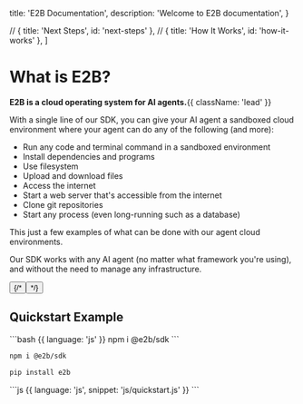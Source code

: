 
  title: 'E2B Documentation',
  description:
    'Welcome to E2B documentation',
}

  // { title: 'Next Steps', id: 'next-steps' },
  // { title: 'How It Works', id: 'how-it-works' },
]

<HeroPattern />

# What is E2B?

**E2B is a cloud operating system for AI agents.**{{ className: 'lead' }}

With a single line of our SDK, you can give your AI agent a sandboxed cloud environment where your agent can do any of the following (and more):
- Run any code and terminal command in a sandboxed environment
- Install dependencies and programs
- Use filesystem
- Upload and download files
- Access the internet
- Start a web server that's accessible from the internet
- Clone git repositories
- Start any process (even long-running such as a database)

This just a few examples of what can be done with our agent cloud environments.

Our SDK works with any AI agent (no matter what framework you're using), and without the need to manage any infrastructure.

<div className="not-prose mb-16 mt-6 flex gap-3">
  <Button href="/getting-started/installation" arrow="right" children="Getting Started" />
  {/* <Button href="/examples/overview" variant="outline" children="Explore Examples" /> */}
</div>

## Quickstart Example
<CodeGroup>
```bash {{ language: 'js' }}
npm i @e2b/sdk
```

```bash {{ language: 'ts' }}
npm i @e2b/sdk
```

```bash {{ language: 'python' }}
pip install e2b
```
</CodeGroup>

<CodeGroup>
```js {{ language: 'js', snippet: 'js/quickstart.js' }}
```

```ts {{ language: 'ts', snippet: 'ts/quickstart.ts' }}
```

```python {{ language: 'python', snippet: 'python/quickstart.ts' }}
```
</CodeGroup>
